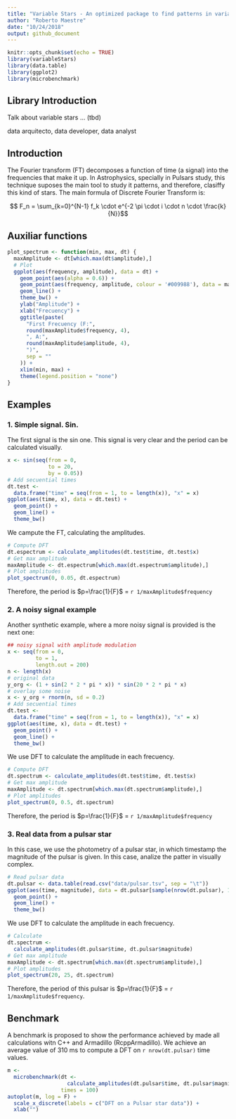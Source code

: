 ```yaml
---
title: "Variable Stars - An optimized package to find patterns in variable stars"
author: "Roberto Maestre"
date: "10/24/2018"
output: github_document
---
```


```r
knitr::opts_chunk$set(echo = TRUE)
library(variableStars)
library(data.table)
library(ggplot2)
library(microbenchmark)
```

## Library Introduction

Talk about variable stars ... (tbd)

data arquitecto, data developer, data analyst

## Introduction

The Fourier transform (FT) decomposes a function of time (a signal) into the frequencies that make it up. In Astrophysics, specially in Pulsars study, this technique suposes the main tool to study it patterns, and therefore, clasiffy this kind of stars. The main formula of Discrete Fourier Transform is:

$$ F_n = \sum_{k=0}^{N-1} f_k \cdot e^{-2 \pi \cdot i \cdot n \cdot \frac{k}{N}}$$

## Auxiliar functions

```r
plot_spectrum <- function(min, max, dt) {
  maxAmplitude <- dt[which.max(dt$amplitude),]
  # Plot
  ggplot(aes(frequency, amplitude), data = dt) +
    geom_point(aes(alpha = 0.6)) +
    geom_point(aes(frequency, amplitude, colour = '#009988'), data = maxAmplitude) +
    geom_line() +
    theme_bw() +
    ylab("Amplitude") +
    xlab("Frecuency") +
    ggtitle(paste(
      "First Frecuency (F:",
      round(maxAmplitude$frequency, 4),
      ", A:",
      round(maxAmplitude$amplitude, 4),
      ")",
      sep = ""
    )) +
    xlim(min, max) +
    theme(legend.position = "none")
}
```



## Examples

### 1. Simple signal. Sin.

The first signal is the sin one. This signal is very clear and the period can be calculated visually.

```r
x <- sin(seq(from = 0,
             to = 20,
             by = 0.05))
# Add secuential times
dt.test <-
  data.frame("time" = seq(from = 1, to = length(x)), "x" = x)
ggplot(aes(time, x), data = dt.test) +
  geom_point() +
  geom_line() +
  theme_bw()
```

We campute the FT, calculating the amplitudes.

```r
# Compute DFT
dt.espectrum <- calculate_amplitudes(dt.test$time, dt.test$x)
# Get max amplitude
maxAmplitude <- dt.espectrum[which.max(dt.espectrum$amplitude),]
# Plot amplitudes
plot_spectrum(0, 0.05, dt.espectrum)
```

Therefore, the period is $p=\frac{1}{F}$ = `r 1/maxAmplitude$frequency`

### 2. A noisy signal example

Another synthetic example, where a more noisy signal is provided is the next one:

```r
## noisy signal with amplitude modulation
x <- seq(from = 0,
         to = 1,
         length.out = 200)
n <- length(x)
# original data
y_org <- (1 + sin(2 * 2 * pi * x)) * sin(20 * 2 * pi * x)
# overlay some noise
x <- y_org + rnorm(n, sd = 0.2)
# Add secuential times
dt.test <-
  data.frame("time" = seq(from = 1, to = length(x)), "x" = x)
ggplot(aes(time, x), data = dt.test) +
  geom_point() +
  geom_line() +
  theme_bw()
```

We use DFT to calculate the amplitude in each frecuency.

```r
# Compute DFT
dt.spectrum <- calculate_amplitudes(dt.test$time, dt.test$x)
# Get max amplitude
maxAmplitude <- dt.spectrum[which.max(dt.spectrum$amplitude),]
# Plot amplitudes
plot_spectrum(0, 0.5, dt.spectrum)
```

Therefore, the period is $p=\frac{1}{F}$ = `r 1/maxAmplitude$frequency`


### 3. Real data from a pulsar star

In this case, we use the photometry of a pulsar star, in which timestamp the magnitude of the pulsar is given. In this case, analize the patter in visually complex.

```r
# Read pulsar data
dt.pulsar <- data.table(read.csv("data/pulsar.tsv", sep = "\t"))
ggplot(aes(time, magnitude), data = dt.pulsar[sample(nrow(dt.pulsar), 1000),]) +
  geom_point() +
  geom_line() +
  theme_bw()
```

We use DFT to calculate the amplitude in each frecuency.

```r
# Calculate
dt.spectrum <-
  calculate_amplitudes(dt.pulsar$time, dt.pulsar$magnitude)
# Get max amplitude
maxAmplitude <- dt.spectrum[which.max(dt.spectrum$amplitude),]
# Plot amplitudes
plot_spectrum(20, 25, dt.spectrum)
```


Therefore, the period of this pulsar is $p=\frac{1}{F}$ = `r 1/maxAmplitude$frequency`.


## Benchmark

A benchmark is proposed to show the performance achieved by made all calculations witn C++ and Armadillo (RcppArmadillo). We achieve an average value of $310 \text{ ms}$ to compute a DFT on `r nrow(dt.pulsar)` time values.

```r
m <-
  microbenchmark(dt <-
                   calculate_amplitudes(dt.pulsar$time, dt.pulsar$magnitude),
                 times = 100)
autoplot(m, log = F) +
  scale_x_discrete(labels = c("DFT on a Pulsar star data")) +
  xlab("")
```
